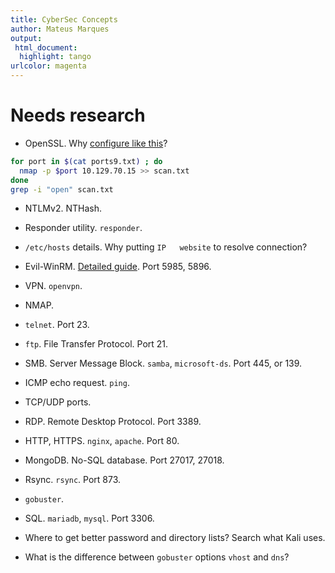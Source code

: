 ```yaml
---
title: CyberSec Concepts
author: Mateus Marques
output:
 html_document:
  highlight: tango
urlcolor: magenta
---
```


# Needs research

* OpenSSL. Why [configure like this](https://help.heroku.com/88GYDTB2/how-do-i-configure-openssl-to-allow-the-use-of-legacy-cryptographic-algorithms)?
```bash
for port in $(cat ports9.txt) ; do
  nmap -p $port 10.129.70.15 >> scan.txt
done
grep -i "open" scan.txt
```

* NTLMv2. NTHash.

* Responder utility. `responder`.

* `/etc/hosts` details. Why putting `IP   website` to resolve connection?

* Evil-WinRM. [Detailed guide](https://www.hackingarticles.in/a-detailed-guide-on-evil-winrm/). Port 5985, 5896.

* VPN. `openvpn`.

* NMAP.

* `telnet`. Port 23.

* `ftp`. File Transfer Protocol. Port 21.

* SMB. Server Message Block. `samba`, `microsoft-ds`. Port 445, or 139.

* ICMP echo request. `ping`.

* TCP/UDP ports.

* RDP. Remote Desktop Protocol. Port 3389.

* HTTP, HTTPS. `nginx`, `apache`. Port 80.

* MongoDB. No-SQL database. Port 27017, 27018.

* Rsync. `rsync`. Port 873.

* `gobuster`.

* SQL. `mariadb`, `mysql`. Port 3306.

* Where to get better password and directory lists? Search what Kali uses.

* What is the difference between `gobuster` options `vhost` and `dns`?
